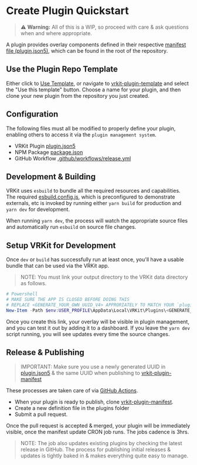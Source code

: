 # Create Plugin Quickstart

> ⚠️ **Warning:** All of this is a WIP, so proceed with care
> & ask questions when and where appropriate.

A plugin provides overlay components defined in their respective
[manifest file (plugin.json5)](https://github.com/vrkit-platform/vrkit-plugin-template/blob/main/plugin.json5), which can be found in the root of the repository.

## Use the Plugin Repo Template

Either click to [Use Template](https://github.com/new?template_name=vrkit-plugin-template&template_owner=vrkit-platform), or navigate to [vrkit-plugin-template](https://github.com/vrkit-platform/vrkit-plugin-template)
and select the "Use this template" button.  Choose a name for your plugin, and then clone
your new plugin from the repository you just created.

## Configuration

The following files must all be modified to properly define
your plugin, enabling others to access it via the `plugin management system`.

- VRKit Plugin [plugin.json5](https://github.com/vrkit-platform/vrkit-plugin-template/blob/main/plugin.json5)
- NPM Package [package.json](https://github.com/vrkit-platform/vrkit-plugin-template/blob/main/package.json)
- GitHub Workflow [.github/workflows/release.yml](https://github.com/vrkit-platform/vrkit-plugin-template/blob/main/.github/workflows/release.yml)

## Development & Building

VRKit uses `esbuild` to bundle all the required resources and
capabilities. The required [esbuild.config.js](https://github.com/vrkit-platform/vrkit-plugin-template/blob/main/esbuild.config.js), which
is preconfigured to demonstrate externals, etc is invoked by running
either `yarn build` for production and `yarn dev` for development.

When running `yarn dev`, the process will watch the appropriate source files
and automatically run `esbuild` on source file changes.

## Setup VRKit for Development

Once `dev` or `build` has successfully run at least once, you'll have
a usable bundle that can be used via the VRKit app.

> NOTE: You must link your output directory to the VRKit data directory as follows.

```powershell
# Powershell
# MAKE SURE THE APP IS CLOSED BEFORE DOING THIS
# REPLACE <GENERATE_YOUR_OWN_UUID_V4> APPRORIATELY TO MATCH YOUR `plugin.json5`
New-Item -Path $env:USER_PROFILE\AppData\Local\VRKit\Plugins\<GENERATE_YOUR_OWN_UUID_V4> -Target $PWD -Type SymbolicLink
```

Once you create this link, your overlay will be visible in plugin
management, and you can test it out by adding it to a dashboard.
If you leave the `yarn dev` script running,
you will see updates every time the source changes.

## Release & Publishing

> IMPORTANT: Make sure you use a newly generated UUID in [plugin.json5](https://github.com/vrkit-platform/vrkit-plugin-template/blob/main/plugin.json5)
> & the same UUID when publishing to [vrkit-plugin-manifest](https://github.com/vrkit-platform/vrkit-plugin-manifest)

These processes are taken care of via [GitHub Actions](https://github.com/vrkit-platform/vrkit-plugin-template/blob/main/.github/workflows/release.yml).

- When your plugin is ready to publish,
clone [vrkit-plugin-manifest](https://github.com/vrkit-platform/vrkit-plugin-manifest).
- Create a new definition file in the plugins folder
- Submit a pull request.

Once the pull request is accepted & merged, your plugin will
be immediately visible, once the manifest update CRON job runs. The jobs cadence is 3hrs.

> NOTE: The job also updates existing plugins by checking the latest release in GitHub.
> The process for publishing initial releases & updates is tightly
> baked in & makes everything quite easy to manage.